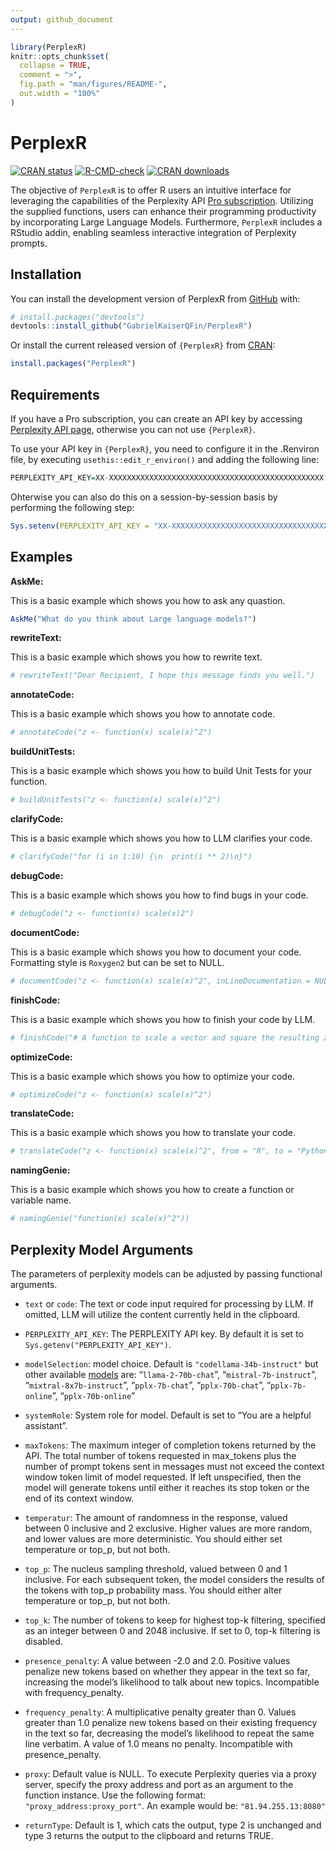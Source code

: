 ```yaml
---
output: github_document
---
```


<!-- README.md is generated from README.Rmd. Please edit that file -->

```r
library(PerplexR)
knitr::opts_chunk$set(
  collapse = TRUE,
  comment = ">",
  fig.path = "man/figures/README-",
  out.width = "100%"
)
```

# PerplexR

<!-- badges: start -->
[![CRAN status](https://www.r-pkg.org/badges/version/PerplexR)](https://CRAN.R-project.org/package=PerplexR)
[![R-CMD-check](https://github.com/GabrielKaiserQFin/PerplexR/actions/workflows/R-CMD-check.yaml/badge.svg)](https://github.com/GabrielKaiserQFin/PerplexR/actions/workflows/R-CMD-check.yaml)
[![CRAN downloads](https://cranlogs.r-pkg.org/badges/PerplexR)](https://cran.rstudio.com/web/packages/PerplexR/index.html)
<!-- badges: end -->

The objective of `PerplexR` is to offer R users an intuitive interface for leveraging the capabilities of the Perplexity API [Pro subscription](https://docs.perplexity.ai/docs/pricing). Utilizing the supplied functions, users can enhance their programming productivity by incorporating Large Language Models. Furthermore, `PerplexR` includes a RStudio addin, enabling seamless interactive integration of Perplexity prompts.

## Installation

You can install the development version of PerplexR from [GitHub](https://github.com/GabrielKaiserQFin/PerplexR) with:

```r
# install.packages("devtools")
devtools::install_github("GabrielKaiserQFin/PerplexR")
```

Or install the current released version of `{PerplexR}` from 
[CRAN](https://cran.r-project.org/package=PerplexR):

```r
install.packages("PerplexR")
```

## Requirements

If you have a Pro subscription, you can create an API key by accessing [Perplexity API page](https://www.perplexity.ai/settings/api), otherwise you can not use `{PerplexR}`.

To use your API key in `{PerplexR}`, you need to configure it in the .Renviron file, by executing `usethis::edit_r_environ()` and adding the following line:

``` r
PERPLEXITY_API_KEY=XX-XXXXXXXXXXXXXXXXXXXXXXXXXXXXXXXXXXXXXXXXXXXXXXXX
```

Ohterwise you can also do this on a session-by-session basis by performing the following step:
``` r
Sys.setenv(PERPLEXITY_API_KEY = "XX-XXXXXXXXXXXXXXXXXXXXXXXXXXXXXXXXXXXXXXXXXXXXXXXX")
```

## Examples

**AskMe:**

This is a basic example which shows you how to ask any quastion.

```r
AskMe("What do you think about Large language models?")
```


**rewriteText:**

This is a basic example which shows you how to rewrite text.

```r
# rewriteText("Dear Recipient, I hope this message finds you well.")
```


**annotateCode:**

This is a basic example which shows you how to annotate code.

```r
# annotateCode("z <- function(x) scale(x)^2")
```


**buildUnitTests:**

This is a basic example which shows you how to build Unit Tests for your function.

```r
# buildUnitTests("z <- function(x) scale(x)^2")
```


**clarifyCode:**

This is a basic example which shows you how to LLM clarifies your code.

```r
# clarifyCode("for (i in 1:10) {\n  print(i ** 2)\n}")
```


**debugCode:**

This is a basic example which shows you how to find bugs in your code.

```r
# debugCode("z <- function(x) scale(x)2")
```


**documentCode:**

This is a basic example which shows you how to document your code. Formatting style is `Roxygen2` but can be set to NULL.

```r
# documentCode("z <- function(x) scale(x)^2", inLineDocumentation = NULL)
```


**finishCode:**

This is a basic example which shows you how to finish your code by LLM.

```r
# finishCode("# A function to scale a vector and square the resulting z-score z2 <- function(")
```


**optimizeCode:**

This is a basic example which shows you how to optimize your code.

```r
# optimizeCode("z <- function(x) scale(x)^2")
```


**translateCode:**

This is a basic example which shows you how to translate your code.

```r
# translateCode("z <- function(x) scale(x)^2", from = "R", to = "Python")
```


**namingGenie:**

This is a basic example which shows you how to create a function or variable name.

```r
# namingGenie("function(x) scale(x)^2"))
```



## Perplexity Model Arguments

The parameters of perplexity models can be adjusted by passing functional arguments.

*  `text` or `code`: The text or code input required for processing by LLM. If omitted, LLM will utilize the content currently held in the clipboard.

* `PERPLEXITY_API_KEY`: The PERPLEXITY API key. By default it is set to `Sys.getenv("PERPLEXITY_API_KEY")`.

*  `modelSelection`: model choice. Default is `"codellama-34b-instruct"` but other available [models](https://docs.perplexity.ai/docs/model-cards) are:
                                                "`llama-2-70b-chat`",
                                                "`mistral-7b-instruct`",
                                                "`mixtral-8x7b-instruct`",
                                                "`pplx-7b-chat`",
                                                "`pplx-70b-chat`",
                                                "`pplx-7b-online`",
                                                "`pplx-70b-online`"
                           

*  `systemRole`: System role for model. Default is set to "You are a helpful assistant".

*  `maxTokens`: The maximum integer of completion tokens returned by the API. The total number of tokens requested in max_tokens plus the number of prompt tokens sent in messages must not exceed the context window token limit of model requested. If left unspecified, then the model will generate tokens until either it reaches its stop token or the end of its context window.

*  `temperatur`: The amount of randomness in the response, valued between 0 inclusive and 2 exclusive. Higher values are more random, and lower values are more deterministic. You should either set temperature or top_p, but not both.

*  `top_p`: The nucleus sampling threshold, valued between 0 and 1 inclusive. For each subsequent token, the model considers the results of the tokens with top_p probability mass. You should either alter temperature or top_p, but not both.

*  `top_k`: The number of tokens to keep for highest top-k filtering, specified as an integer between 0 and 2048 inclusive. If set to 0, top-k filtering is disabled.

*  `presence_penalty`: A value between -2.0 and 2.0. Positive values penalize new tokens based on whether they appear in the text so far, increasing the model's likelihood to talk about new topics. Incompatible with frequency_penalty.

*  `frequency_penalty`: A multiplicative penalty greater than 0. Values greater than 1.0 penalize new tokens based on their existing frequency in the text so far, decreasing the model's likelihood to repeat the same line verbatim. A value of 1.0 means no penalty. Incompatible with presence_penalty.

*  `proxy`: Default value is NULL. To execute Perplexity queries via a proxy server, specify the proxy address and port as an argument to the function instance. Use the following format: `"proxy_address:proxy_port"`. An example would be: `"81.94.255.13:8080"`

*  `returnType`: Default is 1, which cats the output, type 2 is unchanged and type 3 returns the output to the clipboard and returns TRUE.

